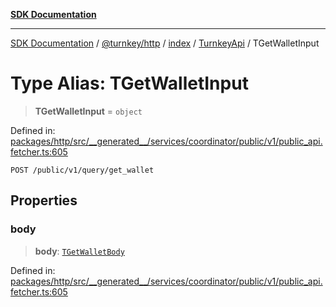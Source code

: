 [**SDK Documentation**](../../../../../../README.mdx)

***

[SDK Documentation](../../../../../../packages.mdx) / [@turnkey/http](../../../../README.mdx) / [index](../../../README.mdx) / [TurnkeyApi](../README.mdx) / TGetWalletInput

# Type Alias: TGetWalletInput

> **TGetWalletInput** = `object`

Defined in: [packages/http/src/\_\_generated\_\_/services/coordinator/public/v1/public\_api.fetcher.ts:605](https://github.com/tkhq/sdk/blob/fd49bfe86475c8603b3eb385aa101efa36fa32fc/packages/http/src/__generated__/services/coordinator/public/v1/public_api.fetcher.ts#L605)

`POST /public/v1/query/get_wallet`

## Properties

### body

> **body**: [`TGetWalletBody`](TGetWalletBody.mdx)

Defined in: [packages/http/src/\_\_generated\_\_/services/coordinator/public/v1/public\_api.fetcher.ts:605](https://github.com/tkhq/sdk/blob/fd49bfe86475c8603b3eb385aa101efa36fa32fc/packages/http/src/__generated__/services/coordinator/public/v1/public_api.fetcher.ts#L605)
